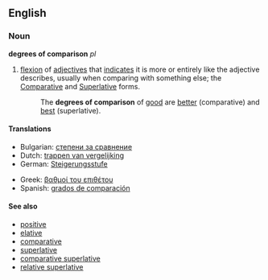 ==English==

===Noun===
{{wikipedia}}
'''degrees of comparison''' ''pl''

# {{linguistics|grammar}} [[flexion]] of [[adjective]]s that [[indicate]]s it is more or entirely like the adjective describes, usually when comparing with something else; the [[comparative#Noun|Comparative]] and [[superlative#Noun|Superlative]] forms.
#:The '''degrees of comparison''' of [[good]]  are [[better]] (comparative) and [[best]] (superlative).
====Translations====
{{trans-top|flexion of adjectives that indicates it is more or entirely like the adjective describes}}
* Bulgarian: [[степени за сравнение]] {{plural}}
* Dutch: [[trappen van vergelijking]] {{m}} {{plural}}
* German: [[Steigerungsstufe]] {{f}} {{plural}}
{{trans-mid}}
* Greek: [[βαθμοί του επιθέτου]] {{m}} {{plural}}
* Spanish: [[grados de comparación]] {{m|p}}
{{trans-bottom}}

====See also====
*[[positive]]
*[[elative]]
*[[comparative]]
*[[superlative]]
*[[comparative superlative]]
*[[relative superlative]]